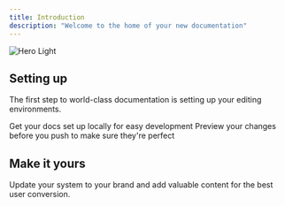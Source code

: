 ```yaml
---
title: Introduction
description: "Welcome to the home of your new documentation"
---
```


<img alt="Hero Light" classname="block dark:hidden" src="/images/hero-light.svg" />

## Setting up

The first step to world-class documentation is setting up your editing environments.

<CardGroup cols={2}>
  <Card title="Installation" icon="server" href="/quickstart">
    Get your docs set up locally for easy development
  </Card>

  <Card title="Setup your settings" icon="gear" href="/quickstart">
    Preview your changes before you push to make sure they're perfect
  </Card>
</CardGroup>

## Make it yours

Update your system to your brand and add valuable content for the best user conversion.
